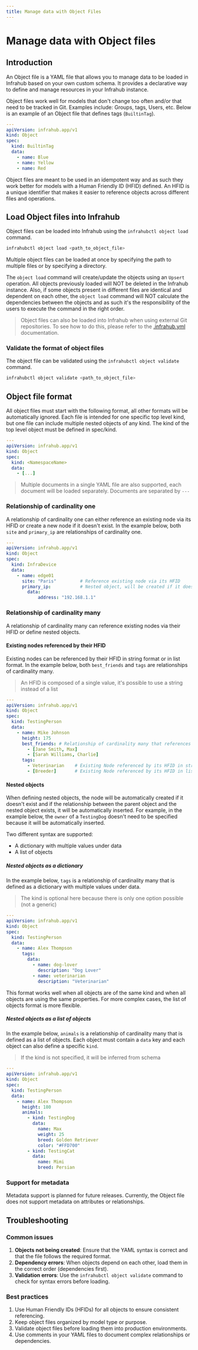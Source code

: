 ```yaml
---
title: Manage data with Object Files
---
```


# Manage data with Object files

## Introduction

An Object file is a YAML file that allows you to manage data to be loaded in Infrahub based on your own custom schema. It provides a declarative way to define and manage resources in your Infrahub instance.

Object files work well for models that don't change too often and/or that need to be tracked in Git. Examples include: Groups, tags, Users, etc.
Below is an example of an Object file that defines tags (`BuiltinTag`).

```yaml
---
apiVersion: infrahub.app/v1
kind: Object
spec:
  kind: BuiltinTag
  data:
    - name: Blue
    - name: Yellow
    - name: Red
```

Object files are meant to be used in an idempotent way and as such they work better for models with a Human Friendly ID (HFID) defined. An HFID is a unique identifier that makes it easier to reference objects across different files and operations.

## Load Object files into Infrahub

Object files can be loaded into Infrahub using the `infrahubctl object load` command.

```bash
infrahubctl object load <path_to_object_file>
```

Multiple object files can be loaded at once by specifying the path to multiple files or by specifying a directory.

The `object load` command will create/update the objects using an `Upsert` operation. All objects previously loaded will NOT be deleted in the Infrahub instance.
Also, if some objects present in different files are identical and dependent on each other, the `object load` command will NOT calculate the dependencies between the objects and as such it's the responsibility of the users to execute the command in the right order.

> Object files can also be loaded into Infrahub when using external Git repositories. To see how to do this, please refer to the [.infrahub.yml](https://docs.infrahub.app/topics/infrahub-yml#objects) documentation.

### Validate the format of object files

The object file can be validated using the `infrahubctl object validate` command.

```bash
infrahubctl object validate <path_to_object_file>
```

## Object file format

All object files must start with the following format, all other formats will be automatically ignored.
Each file is intended for one specific top level kind, but one file can include multiple nested objects of any kind.
The kind of the top level object must be defined in spec/kind.

```yaml
---
apiVersion: infrahub.app/v1
kind: Object
spec:
  kind: <NamespaceName>
  data:
    - [...]
```

> Multiple documents in a single YAML file are also supported, each document will be loaded separately. Documents are separated by `---`

### Relationship of cardinality one

A relationship of cardinality one can either reference an existing node via its HFID or create a new node if it doesn't exist.
In the example below, both `site` and `primary_ip` are relationships of cardinality one.

```yaml
---
apiVersion: infrahub.app/v1
kind: Object
spec:
  kind: InfraDevice
  data:
    - name: edge01
      site: "Paris"         # Reference existing node via its HFID
      primary_ip:           # Nested object, will be created if it doesn't exist
        data:
            address: "192.168.1.1"
```

### Relationship of cardinality many

A relationship of cardinality many can reference existing nodes via their HFID or define nested objects.

#### Existing nodes referenced by their HFID

Existing nodes can be referenced by their HFID in string format or in list format.
In the example below, both `best_friends` and `tags` are relationships of cardinality many.

> An HFID is composed of a single value, it's possible to use a string instead of a list

```yaml
---
apiVersion: infrahub.app/v1
kind: Object
spec:
  kind: TestingPerson
  data:
    - name: Mike Johnson
      height: 175
      best_friends: # Relationship of cardinality many that references existing nodes based on their HFID
        - [Jane Smith, Max]
        - [Sarah Williams, Charlie]
      tags:
        - Veterinarian    # Existing Node referenced by its HFID in string format
        - [Breeder]       # Existing Node referenced by its HFID in list format
```

#### Nested objects

When defining nested objects, the node will be automatically created if it doesn't exist and if the relationship between the parent object and the nested object exists, it will be automatically inserted.
For example, in the example below, the `owner` of a `TestingDog` doesn't need to be specified because it will be automatically inserted.

Two different syntax are supported:

- A dictionary with multiple values under data
- A list of objects

##### Nested objects as a dictionary

In the example below, `tags` is a relationship of cardinality many that is defined as a dictionary with multiple values under data.

> The kind is optional here because there is only one option possible (not a generic)

```yaml
---
apiVersion: infrahub.app/v1
kind: Object
spec:
  kind: TestingPerson
  data:
    - name: Alex Thompson
      tags:
        data:
          - name: dog-lover
            description: "Dog Lover"
          - name: veterinarian
            description: "Veterinarian"
```

This format works well when all objects are of the same kind and when all objects are using the same properties.
For more complex cases, the list of objects format is more flexible.

##### Nested objects as a list of objects

In the example below, `animals` is a relationship of cardinality many that is defined as a list of objects.
Each object must contain a `data` key and each object can also define a specific `kind`.

> If the kind is not specified, it will be inferred from schema

```yaml
---
apiVersion: infrahub.app/v1
kind: Object
spec:
  kind: TestingPerson
  data:
    - name: Alex Thompson
      height: 180
      animals:
        - kind: TestingDog
          data:
            name: Max
            weight: 25
            breed: Golden Retriever
            color: "#FFD700"
        - kind: TestingCat
          data:
            name: Mimi
            breed: Persian
```

### Support for metadata

Metadata support is planned for future releases. Currently, the Object file does not support metadata on attributes or relationships.

## Troubleshooting

### Common issues

1. **Objects not being created**: Ensure that the YAML syntax is correct and that the file follows the required format.
2. **Dependency errors**: When objects depend on each other, load them in the correct order (dependencies first).
3. **Validation errors**: Use the `infrahubctl object validate` command to check for syntax errors before loading.

### Best practices

1. Use Human Friendly IDs (HFIDs) for all objects to ensure consistent referencing.
2. Keep object files organized by model type or purpose.
3. Validate object files before loading them into production environments.
4. Use comments in your YAML files to document complex relationships or dependencies.
